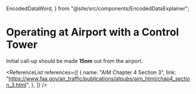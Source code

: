   EncodedDataWord,
} from "@site/src/components/EncodedDataExplainer";

# Operating at Airport with a Control Tower

Initial call-up should be made **15nm** out from the airport.

<ReferenceList
  references={[
    {
      name: "AIM Chapter 4 Section 3",
      link: "https://www.faa.gov/air_traffic/publications/atpubs/aim_html/chap4_section_3.html",
    },
  ]}
/>
